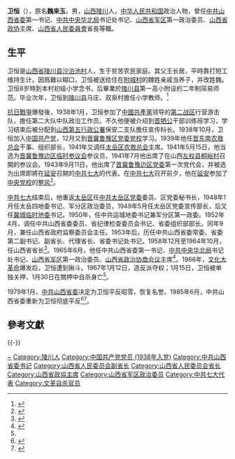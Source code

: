 {{Infobox_officeholder
| name = 卫恒
| image name = Wei Heng.jpg
| width = 150px
| now = [[中国共产党山西省委员会|中国共产党山西省委员会]]第一书记
| period = 1965年8月 -1967年1月
| Sex = 男 
| party = {{CPC}}
| Native place =[[山西省|山西省]][[陵川县|陵川县]][[沙泊池村|沙泊池村]]
| date of birth = 1915年
| date of death = 1967年
| place of birth =[[山西省|山西省]][[陵川县|陵川县]][[沙泊池村|沙泊池村]]
| place of death = 
| relative = 
| educate =
| past = 
}}
'''卫恒'''（{{bd|1915年||1967年|1月30日}}），原名'''魏来玉'''，男，[[山西省|山西]][[陵川县|陵川]]人，[[中华人民共和国|中华人民共和国]]政治人物，曾任[[中共山西省委|中共山西省委]]第一书记、[[中共中央华北局|中共中央华北局]]书记处书记、[[山西省军区|山西省军区]]第一政治委员、[[山西省政协|山西省政协]]主席、[[山西省人民委員會|山西省人民委員會]]省長等職。

== 生平 ==
卫恒是[[山西省|山西省]][[陵川县|陵川县]][[沙泊池村|沙泊池村]]人，生于贫苦农民家庭。其父王长居，平時靠打短工维持生计。因爲難以糊口，卫恒被送给住在[[附城村|附城村]]的魏姓亲戚当养子，并改姓魏。卫恒8岁時到本村初级小学念书，后畢業於[[陵川县|陵川县]]第一高小附设的二年制简易师范。毕业次年，卫恒到[[陵川县|陵川县]]马庄、双泉村擔任小学教师。<ref name=lingchuan>{{Cite web |url=http://www.lczf.cn/DocHtml/1/2008/11/24/84522683542.html |title=卫恒，陵川县人民政府公共信息网，2008-11-24 |accessdate=2011-10-04 |archive-date=2013-10-28 |archive-url=https://web.archive.org/web/20131028233403/http://www.lczf.cn/DocHtml/1/2008/11/24/84522683542.html |dead-url=yes }}</ref>

[[抗日戰爭|抗日戰爭]]爆發後，1938年1月，卫恒参加了[[中國共產黨|中國共產黨]]领导的[[抗日戰爭第二戰區|第二战区]]行营游击队，擔任第二大队中队政治工作员。不久他便被介绍到[[牺公联合工作委员会|晋牺公]]干部训练班学习，学习结束后被分配到[[山西第五行政公署|山西第五行政公署]]保安二支队擔任宣传科长。1938年10月，卫恒加入[[中国共产党|中国共产党]]，12月又到[[晋冀鲁豫区党委党校|晋冀鲁豫区党委党校]]学习。1939年他任[[晋东南农救总会|晋东南农救总会]]干事、组织部长，1941年又调任[[太岳区农救总会|太岳区农救总会]]主席。1941年5月15日，他当选为[[晋冀鲁豫边区临时参议会|晋冀鲁豫边区临时参议会]]参议员，1941年7月他出席了在山西[[左权县|左权县]][[桐峪村|桐峪村]]召開的参议会。1943年9月11日，他出席了[[晋冀鲁豫边区党委|晋冀鲁豫边区党委]]第一次党代会，并被选为出席即將在[[延安|延安]]召開的[[中共七大|中共七大]]的代表。在[[中共七大|中共七大]]召开前夕，他在[[延安|延安]]参加了[[中央党校|中央党校]]的[[整风|整风]]<ref>{{cite book|author1=中国人民政治协商会议山西省晋城市委员会文史资料研究委员会|title=晋城文史资料 第2辑|date=1990年2月|pages=105-108|accessdate=2016-03-04}}</ref>。

[[中共七大|中共七大]]结束后，他重返[[太岳区|太岳区]]任[[中共太岳区党委|中共太岳区党委]]委员、区党委秘书长，1948年1月任太岳四地委书记、军分区政治委员，1949年5月任太岳区党委宣传部长，后又任[[冀城临时地委|冀城临时地委]]书记。1950年，任中共运城地委书记兼军分区第一政委。1952年4月，调任中共山西省委委员、省纪律检查委员会书记、省委组织部部长。同年9月，兼任山西省政府监察委员会主任。1953年后，历任中共山西省委常委、省委第二副书记、副省长、代理省长、省委书记处书记。1958年12月至1964年10月，任山西省省长<ref>{{cite book|author1=王万旭|title=华夏之根运城人 上|date=2008年1月|publisher=北京：中国社会出版社|isbn=978-7-5087-2051-7|pages=353-354|accessdate=2016-03-04}}</ref>。1965年6月，他任中共山西省委第一书记、[[中共中央华北局|中共中央华北局]]书记处书记、[[山西省军区|山西省军区]]第一政治委员、[[山西省政治协商会议|山西省政治协商会议]]主席<ref>{{cite book|author1=寿孝鹤|title=中国省市自治区资料手册|date=1990年2月|publisher=北京：社会科学文献出版社|isbn=7-80050-140-X|pages=181|accessdate=2016-03-04}}</ref>。1966年，[[文化大革命|文化大革命]]爆发后，卫恒遭到揪斗。1967年1月12日，造反派夺权；1月15日，卫恒被单独关押，1月30日在關押中自杀身亡<ref name=lingchuan/>。

1979年1月，[[中共山西省委|中共山西省委]]决定为卫恒平反昭雪，恢复名誉。1985年6月，中共山西省委重新为卫恒彻底平反<ref>{{cite book|editor=政协陵川县委员会文史资料研究委员会|title=陵川文史资料 第4辑|pages=313-315|accessdate=2016-03-04}}</ref><ref>{{cite book|author1=中共山西省委党史办公室|title=中国共产党山西历史 第2卷 （1949-1978） 下|date=2012年11月|publisher=北京：中共党史出版社|isbn=978-7-5098-1343-0|pages=555|accessdate=2016-03-04}}</ref>。

== 參考文獻 ==
{{Reflist}}

{{-}}
{{start box}}
{{s-mil|pla}}
{{s-before|[[陶鲁笳|陶鲁笳]]}}
{{s-title|[[中国人民解放军|中国人民解放军]][[山西省军区|山西省军区]][[政治委员|政治委员]]|1965年10月－1967年1月}}
{{s-after|[[刘格平|刘格平]]}}
{{s-gov|prc}}
{{s-before|[[王世英|王世英]]}}
{{s-title|[[山西省人民委员会|山西省人民委员会]]省长|1958年12月-1964年10月}}
{{s-after|[[王謙_(平定)|王謙]]}}
{{end box}}

{{中华人民共和国山西省正职领导人|nocat}}
{{山西行政长官}}

{{Authority control}}
{{DEFAULTSORT:Wei}}
[[Category:魏姓|~]]
[[Category:陵川人|Category:陵川人]]
[[Category:中国共产党党员_(1938年入党)|Category:中国共产党党员 (1938年入党)]]
[[Category:中共山西省委书记|Category:中共山西省委书记]]
[[Category:山西省人民委员会副省长|Category:山西省人民委员会副省长]]
[[Category:山西省人民委员会省长|Category:山西省人民委员会省长]]
[[Category:山西省政協主席|Category:山西省政協主席]]
[[Category:山西省军区政治委员|Category:山西省军区政治委员]]
[[Category:中共七大代表|Category:中共七大代表]]
[[Category:文革自杀官员|Category:文革自杀官员]]